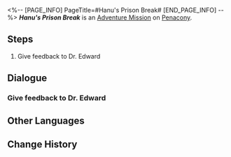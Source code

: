 <%-- [PAGE_INFO]
PageTitle=#Hanu's Prison Break#
[END_PAGE_INFO] --%>
{{Stub|Dialogue.}}
{{Mission Infobox
|id            = 8020220
|title         = 
|image         = <!--Mission Hanu's Prison Break.png-->
|type          = Adventure
|event_name    = 
|chapter       = 
|requirements  = [[Adventure Mission]] ''[[Hanu's Prison Break]]'' completed
|summary       = <!--official mission summary from Fate's Atlas-->
|characters    = Dr. Edward; Trailblazer
|startLocation = [[Penacony]] - [[Golden Hour]]
|world         = Penacony
|area          = Golden Hour
|prev          = 
|next          = 
|rewards       = Hanu's Dream Bubble*1
}}
'''''Hanu's Prison Break''''' is an [[Adventure Mission]] on [[Penacony]].

==Steps==
# Give feedback to Dr. Edward

<!--
==Gameplay Notes==

--><!--
==Trial Character==

-->
==Dialogue==
{{Stub Dialogue}}
===Give feedback to Dr. Edward===
{{Mission Description|type=adventure|location=Golden Hour|After playing with the dream bubble, complicated emotions well up in your mind.<br />Dr. Edward definitely wants to know about your experience. Go talk to him.}}
{{Dialogue Start}}
:{{tx}}
{{Dialogue End}}

==Other Languages==
{{Other Languages
|en   = Hanu's Prison Break
|zhs  = 哈努兄弟越狱记
|zht  = 哈努兄弟越獄記
|ja   = ブラザーハヌ脱獄記
|ko   = 하누 형제 탈옥기
|es   = La fuga de Hanu
|fr   = Évasion de Hanu
|ru   = Побег братца Хану
|th   = บันทึกหนีแดนขังของลูกพี่ Hanu
|vi   = Nhật Ký Vượt Ngục Của Người Anh Em Hanu
|de   = Hanus Gefängnisausbruch
|id   = Catatan Pelarian Penjara Hanu
|pt   = Fuga da Prisão de Hanu
}}

==Change History==
{{Change History|2.0}}
